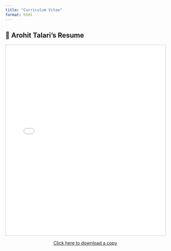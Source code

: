 ```yaml
---
title: "Curriculum Vitae"
format: html
---
```


## 📄 Arohit Talari's Resume 

<div style="text-align: center; margin-bottom: 1em;">
  <iframe src="Resume.pdf" width="100%" height="600px" style="border: 1px solid #ccc;"></iframe>
</div>

<p style="text-align: center;">
   <a href="Resume.pdf" target="_blank" download>Click here to download a copy</a>
</p>



